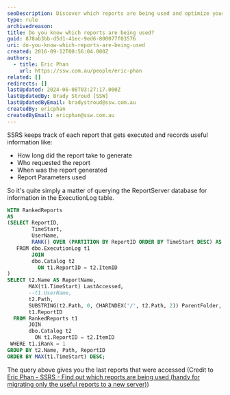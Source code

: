 ```yaml
---
seoDescription: Discover which reports are being used and optimize your SSRS reporting experience with valuable insights on report execution history.
type: rule
archivedreason:
title: Do you know which reports are being used?
guid: 878ab3bb-d5d1-41ec-9ed6-800077f03576
uri: do-you-know-which-reports-are-being-used
created: 2016-09-12T00:56:04.000Z
authors:
  - title: Eric Phan
    url: https://ssw.com.au/people/eric-phan
related: []
redirects: []
lastUpdated: 2024-06-08T03:27:17.000Z
lastUpdatedBy: Brady Stroud [SSW]
lastUpdatedByEmail: bradystroud@ssw.com.au
createdBy: ericphan
createdByEmail: ericphan@ssw.com.au
---
```


SSRS keeps track of each report that gets executed and records useful information like:

- How long did the report take to generate
- Who requested the report
- When was the report generated
- Report Parameters used

So it's quite simply a matter of querying the ReportServer database for information in the ExecutionLog table.
```sql
WITH RankedReports
AS
(SELECT ReportID,
        TimeStart,
        UserName,
        RANK() OVER (PARTITION BY ReportID ORDER BY TimeStart DESC) AS iRank
   FROM dbo.ExecutionLog t1
        JOIN
        dbo.Catalog t2
          ON t1.ReportID = t2.ItemID
)
SELECT t2.Name AS ReportName,
       MAX(t1.TimeStart) LastAccessed,
       --t1.UserName,
       t2.Path,
       SUBSTRING(t2.Path, 0, CHARINDEX('/', t2.Path, 2)) ParentFolder,
       t1.ReportID
  FROM RankedReports t1
       JOIN
       dbo.Catalog t2
         ON t1.ReportID = t2.ItemID
 WHERE t1.iRank = 1
GROUP BY t2.Name, Path, ReportID
ORDER BY MAX(t1.TimeStart) DESC;
```

The query above gives you the last reports that were accessed (Credit to [Eric Phan - SSRS - Find out which reports are being used (handy for migrating only the useful reports to a new server)](http://ericphan.net/blog/2016/9/12/ssrs-find-out-which-reports-area-being-used-handy-for-migrating-only-the-useful-reports-to-a-new-server))
